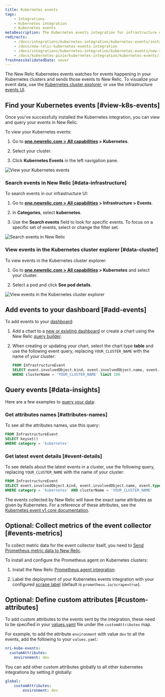 ```yaml
---
title: Kubernetes events
tags:
    - Integrations
    - Kubernetes integration
    - Kubernetes events
metaDescription: The Kubernetes events integration for infrastructure monitoring watches for events happening in Kubernetes clusters and sends them to New Relic.
redirects:
    - /docs/integrations/kubernetes-integration/kubernetes-events/install-kubernetes-events-integration
    - /docs/new-relic-kubernetes-events-integration
    - /docs/integrations/kubernetes-integration/kubernetes-events/new-relic-kubernetes-events-integration
    - /docs/kubernetes-pixie/kubernetes-integration/kubernetes-events/install-kubernetes-events-integration
freshnessValidatedDate: never
---
```



The New Relic Kubernetes events watches for events happening in your Kubernetes clusters and sends those events to New Relic. To visualize your event data, use the [Kubernetes cluster explorer](/docs/integrations/kubernetes-integration/cluster-explorer/kubernetes-cluster-explorer), or use the infrastructure [events UI](/docs/infrastructure/new-relic-infrastructure/infrastructure-ui-pages/infrastructure-events-page-live-feed-every-config-change).


## Find your Kubernetes events [#view-k8s-events]

Once you've successfully installed the Kubernetes integration, you can view and query your events in New Relic. 

To view your Kubernetes events:

1. Go to <DNT>**[one.newrelic.com > All capabilities](https://one.newrelic.com/all-capabilities) > Kubernetes**</DNT>. 

2. Select your cluster.

3. Click <DNT>**Kubernetes Events**</DNT> in the left navigation pane.

<img
    title="View your Kubernetes events"
    alt="View your Kubernetes events"
    src="images/kubernetes_screenshot-crop_view-events.webp"
/>


### Search events in New Relic [#data-infrastructure]

To search events in our infrastructure UI:

1. Go to <DNT>**[one.newrelic.com > All capabilities](https://one.newrelic.com/all-capabilities) > Infrastructure > Events**</DNT>.

2. In <DNT>**Categories**</DNT>, select <DNT>**kubernetes**</DNT>.

3. Use the <DNT>**Search events**</DNT> field to look for specific events. To focus on a specific set of events, select or change the filter set. 

<img
    title="Search events in New Relic"
    alt="Search events in New Relic"
    src="images/kubernetes_screenshot-crop_view-events-categories.webp"
/>

### View events in the Kubernetes cluster explorer [#data-cluster]

To view events in the Kubernetes cluster explorer:

1. Go to <DNT>**[one.newrelic.com > All capabilities](https://one.newrelic.com/all-capabilities) > Kubernetes**</DNT> and select your cluster.

2. Select a pod and click <DNT>**See pod details**</DNT>.

<img
    title="View events in the Kubernetes cluster explorer"
    alt="View events in the Kubernetes cluster explorer"
    src="images/kubernetes_screenshot-crop_see-pod-details-link.webp"
/>

## Add events to your dashboard [#add-events]

To add events to your [dashboard](/docs/dashboards/new-relic-one-dashboards/get-started/introduction-new-relic-one-dashboards):

1. Add a chart to a [new or existing dashboard](/docs/query-your-data/explore-query-data/dashboards/introduction-dashboards/) or create a chart using the New Relic [query builder](/docs/chart-builder/use-chart-builder/get-started/introduction-chart-builder).

2. When creating or updating your chart, select the chart type <DNT>**table**</DNT> and use the following event query, replacing `YOUR_CLUSTER_NAME` with the name of your cluster:

    ```sql
    FROM InfrastructureEvent
    SELECT event.involvedObject.kind, event.involvedObject.name, event.reason,event.message 
    WHERE clusterName = 'YOUR_CLUSTER_NAME' limit 100
    ```

## Query events [#data-insights]

Here are a few examples to [query your data](/docs/using-new-relic/data/understand-data/query-new-relic-data):

### Get attributes names [#attributes-names]

To see all the attributes names, use this query:

```sql
FROM InfrastructureEvent
SELECT keyset()
WHERE category = 'kubernetes'
```

### Get latest event details [#event-details]

To see details about the latest events in a cluster, use the following query, replacing `YOUR_CLUSTER_NAME` with the name of your cluster:

```sql
FROM InfrastructureEvent
SELECT event.involvedObject.kind, event.involvedObject.name, event.type, event.message, event.reason
WHERE category = 'kubernetes' AND clusterName = 'YOUR_CLUSTER_NAME'
```

The events collected by New Relic will have the exact same attributes as given by Kubernetes. For a reference of these attributes, see the [Kubernetes event v1 core documentation](https://kubernetes.io/docs/reference/generated/kubernetes-api/v1.19/#event-v1-core).


## Optional: Collect metrics of the event collector [#events-metrics]

To collect metric data for the event collector itself, you need to [Send Prometheus metric data to New Relic](/docs/infrastructure/prometheus-integrations/get-started/send-prometheus-metric-data-new-relic/). 

To install and configure the Prometheus agent on Kubernetes clusters:

1. Install the New Relic [Prometheus agent integration](/docs/infrastructure/prometheus-integrations/install-configure-prometheus-agent/install-prometheus-agent/).

2. Label the deployment of your Kubernetes events integration with your configured [scrape label](/docs/infrastructure/prometheus-integrations/install-configure-prometheus-agent/setup-prometheus-agent) (default is `prometheus.io/scrape=true`).

## Optional: Define custom attributes [#custom-attributes]

To add custom attributes to the events sent by the integration, these need to be specified in your
[values.yaml](https://github.com/newrelic/nri-kube-events/blob/main/charts/nri-kube-events/values.yaml) file under the `customAttributes` map.

For example, to add the attribute `environment` with value `dev` to all the events, add the following to your `values.yaml`:

```yml
nri-kube-events:
  customAttributes:
    environment: dev
```

You can add other custom attributes globally to all other kubernetes integrations by setting it globally:

```yml
global:
    customAttributes:
        environment: dev
```
